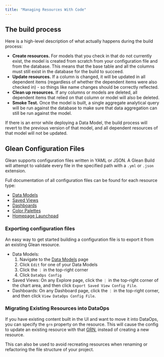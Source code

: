 ```yaml
---
title: "Managing Resources With Code"
---
```


## The build process

Here is a high-level description of what actually happens during the build process:

- **Create resources.** For models that you check in that do not currently exist, the model is created from scratch from your configuration file and from the database. This means that the base table and all the columns must still exist in the database for the build to succeed.
- **Update resources.** If a column is changed, it will be updated in all dependent items (regardless of whether the dependent items were also checked in) - so things like name changes should be correctly reflected.
- **Clean up resources.** If any columns or models are deleted, all dependent items that relied on that column or model will also be deleted.
- **Smoke Test.** Once the model is built, a single aggregate analytical query will be run against the database to make sure that data aggregation can still be run against the model.

If there is an error while deploying a Data Model, the build process will revert to the previous version of that model, and all dependent resources of that model will not be updated.

## Glean Configuration Files

Glean supports configuration files written in YAML or JSON. A Glean Build will attempt to validate every file in the specified path with a `.yml` or `.json` extension.

Full documentation of all configuration files can be found for each resource type:

- [Data Models](/data-ops/config-schema/Data-Model)
- [Saved Views](/data-ops/config-schema/Saved-View)
- [Dashboards](/data-ops/config-schema/Dashboard)
- [Color Palettes](/data-ops/config-schema/Color-Palette)
- [Homepage Launchpad](/data-ops/config-schema/Homepage-Launchpad)

### Exporting configuration files

An easy way to get started building a configuration file is to export it from an existing Glean resource.

- Data Models:
    1. Navigate to the [Data Models](https://glean.io/app/p/data-models) page
    2. Click `Edit` for one of your Data Models
    3. Click the `⋮` in the top-right corner
    4. Click `DataOps Config`
- Saved Views: On any Explore page, click the `⋮` in the top-right corner of the chart area, and then click `Export Saved View Config File`.
- Dashboards: On any Dashboard page, click the `⋮` in the top-right corner, and then click `View DataOps Config File`.

### Migrating Existing Resources into DataOps

If you have existing content built in the UI and want to move it into DataOps,
you can specify the `grn` property on the resource. This will cause the config to
update an existing resource with that [GRN](/data-ops/GRNs), instead of creating a
new resource.

This can also be used to avoid recreating resources when renaming or refactoring
the file structure of your project.
